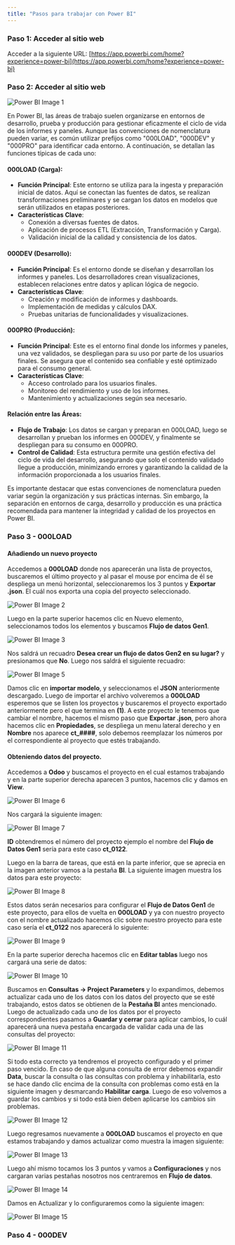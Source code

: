 ```yaml
---
title: "Pasos para trabajar con Power BI"
---
```


### Paso 1: Acceder al sitio web

Acceder a la siguiente URL: [https://app.powerbi.com/home?experience=power-bi](https://app.powerbi.com/home?experience=power-bi)

### Paso 2: Acceder al sitio web

<img src="/power-bi/powerbi1.png" alt="Power BI Image 1" />

En Power BI, las áreas de trabajo suelen organizarse en entornos de desarrollo, prueba y producción para gestionar eficazmente el ciclo de vida de los informes y paneles. Aunque las convenciones de nomenclatura pueden variar, es común utilizar prefijos como "000LOAD", "000DEV" y "000PRO" para identificar cada entorno. A continuación, se detallan las funciones típicas de cada uno:

#### 000LOAD (Carga):

- **Función Principal**: Este entorno se utiliza para la ingesta y preparación inicial de datos. Aquí se conectan las fuentes de datos, se realizan transformaciones preliminares y se cargan los datos en modelos que serán utilizados en etapas posteriores.
- **Características Clave**:
    - Conexión a diversas fuentes de datos.
    - Aplicación de procesos ETL (Extracción, Transformación y Carga).
    - Validación inicial de la calidad y consistencia de los datos.

#### 000DEV (Desarrollo):

- **Función Principal**: Es el entorno donde se diseñan y desarrollan los informes y paneles. Los desarrolladores crean visualizaciones, establecen relaciones entre datos y aplican lógica de negocio.
- **Características Clave**:
    - Creación y modificación de informes y dashboards.
    - Implementación de medidas y cálculos DAX.
    - Pruebas unitarias de funcionalidades y visualizaciones.

#### 000PRO (Producción):

- **Función Principal**: Este es el entorno final donde los informes y paneles, una vez validados, se despliegan para su uso por parte de los usuarios finales. Se asegura que el contenido sea confiable y esté optimizado para el consumo general.
- **Características Clave**:
    - Acceso controlado para los usuarios finales.
    - Monitoreo del rendimiento y uso de los informes.
    - Mantenimiento y actualizaciones según sea necesario.

#### Relación entre las Áreas:

- **Flujo de Trabajo**: Los datos se cargan y preparan en 000LOAD, luego se desarrollan y prueban los informes en 000DEV, y finalmente se despliegan para su consumo en 000PRO.
- **Control de Calidad**: Esta estructura permite una gestión efectiva del ciclo de vida del desarrollo, asegurando que solo el contenido validado llegue a producción, minimizando errores y garantizando la calidad de la información proporcionada a los usuarios finales.

Es importante destacar que estas convenciones de nomenclatura pueden variar según la organización y sus prácticas internas. Sin embargo, la separación en entornos de carga, desarrollo y producción es una práctica recomendada para mantener la integridad y calidad de los proyectos en Power BI.

### Paso 3 - 000LOAD

#### Añadiendo un nuevo proyecto

Accedemos a **000LOAD** donde nos aparecerán una lista de proyectos, buscaremos el último proyecto y al pasar el mouse por encima de él se despliega un menú horizontal, seleccionaremos los 3 puntos y **Exportar .json**. El cuál nos exporta una copia del proyecto seleccionado.

<img src="/power-bi/powerbi2.png" alt="Power BI Image 2" />

Luego en la parte superior hacemos clic en Nuevo elemento, seleccionamos todos los elementos y buscamos **Flujo de datos Gen1**.

<img src="/power-bi/powerbi3.png" alt="Power BI Image 3" />

Nos saldrá un recuadro **Desea crear un flujo de datos Gen2 en su lugar?** y presionamos que **No**. Luego nos saldrá el siguiente recuadro:

<img src="/power-bi/powerbi5.png" alt="Power BI Image 5" />

Damos clic en **importar modelo**, y seleccionamos el **JSON** anteriormente descargado. Luego de importar el archivo volveremos a **000LOAD** esperemos que se listen los proyectos y buscaremos el proyecto exportado anteriormente pero el que termina en **(1)**. A este proyecto le tenemos que cambiar el nombre, hacemos el mismo paso que **Exportar .json**, pero ahora hacemos clic en **Propiedades**, se despliega un menu lateral derecho y en **Nombre** nos aparece **ct_####**, solo debemos reemplazar los números por el correspondiente al proyecto que estés trabajando.

#### Obteniendo datos del proyecto.

Accedemos a **Odoo** y buscamos el proyecto en el cual estamos trabajando y en la parte superior derecha aparecen 3 puntos, hacemos clic y damos en **View**.

<img src="/power-bi/powerbi6.png" alt="Power BI Image 6" />

Nos cargará la siguiente imagen: 

<img src="/power-bi/powerbi7.png" alt="Power BI Image 7" />

**ID** obtendremos el número del proyecto ejemplo el nombre del **Flujo de Datos Gen1** sería para este caso **ct_0122**.

Luego en la barra de tareas, que está en la parte inferior, que se aprecia en la imagen anterior vamos a la pestaña **BI**. La siguiente imagen muestra los datos para este proyecto:

<img src="/power-bi/powerbi8.png" alt="Power BI Image 8" />

Estos datos serán necesarios para configurar el **Flujo de Datos Gen1** de este proyecto, para ellos de vuelta en **000LOAD** y ya con nuestro proyecto con el nombre actualizado hacemos clic sobre nuestro proyecto para este caso sería el **ct_0122** nos aparecerá lo siguiente:

<img src="/power-bi/powerbi9.png" alt="Power BI Image 9" />

En la parte superior derecha hacemos clic en **Editar tablas** luego nos cargará una serie de datos:

<img src="/power-bi/powerbi10.png" alt="Power BI Image 10" />

Buscamos en **Consultas -> Project Parameters** y lo expandimos, debemos actualizar cada uno de los datos con los datos del proyecto que se esté trabajando, estos datos se obtienen de la **Pestaña BI** antes mencionado. Luego de actualizado cada uno de los datos por el proyecto correspondientes pasamos a **Guardar y cerrar** para aplicar cambios, lo cuál aparecerá una nueva pestaña encargada de validar cada una de las consultas del proyecto:

<img src="/power-bi/powerbi11.png" alt="Power BI Image 11" />

Si todo esta correcto ya tendremos el proyecto configurado y el primer paso vencido. En caso de que alguna consulta de error debemos expandir **Data**, buscar la consulta o las consultas con problema y inhabilitarla, esto se hace dando clic encima de la consulta con problemas como está en la siguiente imagen y desmarcando **Habilitar carga**. Luego de eso volvemos a guardar los cambios y si todo está bien deben aplicarse los cambios sin problemas.

<img src="/power-bi/powerbi12.png" alt="Power BI Image 12" />

Luego regresamos nuevamente a **000LOAD** buscamos el proyecto en que estamos trabajando y damos actualizar como muestra la imagen siguiente:

<img src="/power-bi/powerbi13.png" alt="Power BI Image 13" />

Luego ahí mismo tocamos los 3 puntos y vamos a **Configuraciones** y nos cargaran varias pestañas nosotros nos centraremos en **Flujo de datos**.

<img src="/power-bi/powerbi14.png" alt="Power BI Image 14" />

Damos en Actualizar y lo configuraremos como la siguiente imagen:

<img src="/power-bi/powerbi15.png" alt="Power BI Image 15" />

### Paso 4 - 000DEV
